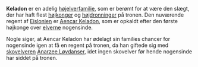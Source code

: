 {{title:Keladon}}
{{author:Laura Holmegaard}}
{{timestamp:2009-10-28T16:49:01Z}}
{{copyright:Keladon}}
'''Keladon''' er en adelig [[højelver]]familie, som er berømt for at være den slægt, der har haft flest [[højkonge|højkonger]] og [[højdronning|højdronninger]] på tronen. Den nuværende regent af [[Eislonien]] er [[Aencar Keladon]], som er opkaldt efter den første højkonge over [[elver|elverne]] nogensinde.

Nogle siger, at Aencar Keladon har ødelagt sin families chancer for nogensinde igen at få en regent på tronen, da han giftede sig med [[skovelver|skovelveren]] [[Anarzee Løvdanser]], idet ingen skovelver før hende nogensinde har siddet på tronen.